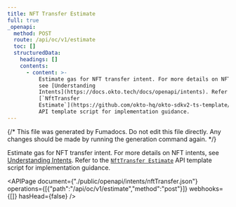 ```yaml
---
title: NFT Transfer Estimate
full: true
_openapi:
  method: POST
  route: /api/oc/v1/estimate
  toc: []
  structuredData:
    headings: []
    contents:
      - content: >-
          Estimate gas for NFT transfer intent. For more details on NFT intents,
          see [Understanding
          Intents](https://docs.okto.tech/docs/openapi/intents). Refer to the
          [`NftTransfer
          Estimate`](https://github.com/okto-hq/okto-sdkv2-ts-template/blob/main/src/api-template/intents/nftTransfer_with_estimate.ts)
          API template script for implementation guidance.
---
```


{/* This file was generated by Fumadocs. Do not edit this file directly. Any changes should be made by running the generation command again. */}

Estimate gas for NFT transfer intent. For more details on NFT intents, see [Understanding Intents](https://docs.okto.tech/docs/openapi/intents). Refer to the [`NftTransfer Estimate`](https://github.com/okto-hq/okto-sdkv2-ts-template/blob/main/src/api-template/intents/nftTransfer_with_estimate.ts) API template script for implementation guidance.

<APIPage document={"./public/openapi/intents/nftTransfer.json"} operations={[{"path":"/api/oc/v1/estimate","method":"post"}]} webhooks={[]} hasHead={false} />